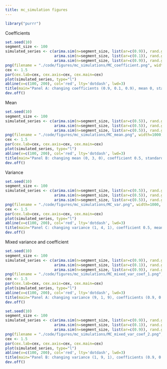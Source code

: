 ```yaml
---
title: mc_simulation figures
---
```

```r
library("purrr")
```


Coefficients
```r
set.seed(10)
segment_size <- 100
simulated_series <- c(arima.sim(n=segment_size, list(ar=c(0.9)), rand.gen=partial(rnorm, sd=1)), 
                      arima.sim(n=segment_size, list(ar=c(0.1)), rand.gen=partial(rnorm, sd=1)),
                      arima.sim(n=segment_size, list(ar=c(0.9)), rand.gen=partial(rnorm, sd=1)))
png(filename = "./code/figures/mc_simulations/MC_coefficient.png", width=1000, height=400)
cex <- 1.5
par(cex.lab=cex, cex.axis=cex, cex.main=cex)
plot(simulated_series, type="l")
abline(v=c(100, 200), col='red', lty='dotdash', lwd=3)
title(main="Panel A: changing coefficients (0.9, 0.1, 0.9), mean 0, standard normal error")
dev.off()
```


Mean
```r
set.seed(10)
segment_size <- 100
simulated_series <- c(arima.sim(n=segment_size, list(ar=c(0.5)), rand.gen=partial(rnorm, sd=1)), 
                      arima.sim(n=segment_size, list(ar=c(0.5)), rand.gen=partial(rnorm, sd=1)) + 3,
                      arima.sim(n=segment_size, list(ar=c(0.5)), rand.gen=partial(rnorm, sd=1)))
png(filename = "./code/figures/mc_simulations/MC_mean.png", width=1000, height=400)
cex <- 1.5
par(cex.lab=cex, cex.axis=cex, cex.main=cex)
plot(simulated_series, type="l")
abline(v=c(100, 200), col='red', lty='dotdash', lwd=3)
title(main="Panel B: changing mean (0, 3, 0), coefficient 0.5, standard normal error")
dev.off()
```

Variance
```r
set.seed(10)
segment_size <- 100
simulated_series <- c(arima.sim(n=segment_size, list(ar=c(0.5)), rand.gen=partial(rnorm, sd=1)), 
                      arima.sim(n=segment_size, list(ar=c(0.5)), rand.gen=partial(rnorm, sd=2)),
                      arima.sim(n=segment_size, list(ar=c(0.5)), rand.gen=partial(rnorm, sd=1)))
png(filename = "./code/figures/mc_simulations/MC_var.png", width=1000, height=400)
cex <- 1.5
par(cex.lab=cex, cex.axis=cex, cex.main=cex)
plot(simulated_series, type="l")
abline(v=c(100, 200), col='red', lty='dotdash', lwd=3)
title(main="Panel C: changing variance (1, 4, 1), coefficient 0.5, mean 0")
dev.off()
```

Mixed variance and coefficient
```r
set.seed(10)
segment_size <- 100
simulated_series <- c(arima.sim(n=segment_size, list(ar=c(0.9)), rand.gen=partial(rnorm, sd=3)), 
                      arima.sim(n=segment_size, list(ar=c(0.1)), rand.gen=partial(rnorm, sd=1)),
                      arima.sim(n=segment_size, list(ar=c(0.9)), rand.gen=partial(rnorm, sd=3)))
png(filename = "./code/figures/mc_simulations/MC_mixed_var_coef_1.png", width=1000, height=400)
cex <- 1.5
par(cex.lab=cex, cex.axis=cex, cex.main=cex)
plot(simulated_series, type="l")
abline(v=c(100, 200), col='red', lty='dotdash', lwd=3)
title(main="Panel A: changing variance (9, 1, 9), coefficients (0.9, 0.1, 0.9), mean 0")
dev.off()
```

```r
set.seed(10)
segment_size <- 100
simulated_series <- c(arima.sim(n=segment_size, list(ar=c(0.9)), rand.gen=partial(rnorm, sd=1)), 
                      arima.sim(n=segment_size, list(ar=c(0.1)), rand.gen=partial(rnorm, sd=3)),
                      arima.sim(n=segment_size, list(ar=c(0.9)), rand.gen=partial(rnorm, sd=1)))
png(filename = "./code/figures/mc_simulations/MC_mixed_var_coef_2.png", width=1000, height=400)
cex <- 1.5
par(cex.lab=cex, cex.axis=cex, cex.main=cex)
plot(simulated_series, type="l")
abline(v=c(100, 200), col='red', lty='dotdash', lwd=3)
title(main="Panel B: changing variance (1, 9, 1), coefficients (0.9, 0.1, 0.9), mean 0")
dev.off()
```
